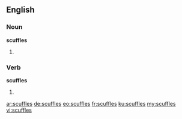 ==English==

===Noun===
'''scuffles'''

# {{plural of|scuffle}}

===Verb===
'''scuffles'''

# {{en-third-person singular of|scuffle}}

[[ar:scuffles]]
[[de:scuffles]]
[[eo:scuffles]]
[[fr:scuffles]]
[[ku:scuffles]]
[[my:scuffles]]
[[vi:scuffles]]
